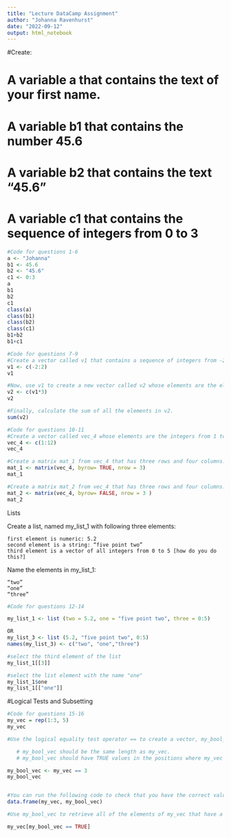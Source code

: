 ```yaml
---
title: "Lecture DataCamp Assignment"
author: "Johanna Ravenhurst"
date: "2022-09-12"
output: html_notebook
---
```


#Create:

#    A variable a that contains the text of your first name.
#    A variable b1 that contains the number 45.6
#    A variable b2 that contains the text “45.6”
#    A variable c1 that contains the sequence of integers from 0 to 3

```r
#Code for questions 1-6
a <- "Johanna"
b1 <- 45.6
b2 <- "45.6"
c1 <- 0:3
a
b1
b2
c1
class(a)
class(b1)
class(b2)
class(c1)
b1+b2
b1+c1

```

```r
#Code for questions 7-9
#Create a vector called v1 that contains a sequence of integers from -2 to 2.
v1 <- c(-2:2)
v1

#Now, use v1 to create a new vector called v2 whose elements are the elements of v1 multiplied by 3. 
v2 <- c(v1*3)
v2

#Finally, calculate the sum of all the elements in v2.
sum(v2)


```

```r
#Code for questions 10-11
#Create a vector called vec_4 whose elements are the integers from 1 to 12
vec_4 <- c(1:12)
vec_4

#Create a matrix mat_1 from vec_4 that has three rows and four columns. The values in mat_1 should be sequentially increasing by row.
mat_1 <- matrix(vec_4, byrow= TRUE, nrow = 3)
mat_1

#Create a matrix mat_2 from vec_4 that has three rows and four columns. The values in mat_2 should be sequentially increasing by column
mat_2 <- matrix(vec_4, byrow= FALSE, nrow = 3 )
mat_2

```
Lists

Create a list, named my_list_1 with following three elements:

    first element is numeric: 5.2
    second element is a string: “five point two”
    third element is a vector of all integers from 0 to 5 [how do you do this?]

Name the elements in my_list_1:

    “two”
    “one”
    “three”

```r
#Code for questions 12-14

my_list_1 <- list (two = 5.2, one = "five point two", three = 0:5)

OR
my_list_3 <- list (5.2, "five point two", 0:5)
names(my_list_3) <- c("two", "one","three")

#select the third element of the list
my_list_1[[3]]

#select the list element with the name "one"
my_list_1$one
my_list_1[["one"]]


```
#Logical Tests and Subsetting

```r
#Code for questions 15-16
my_vec = rep(1:3, 5)
my_vec

#Use the logical equality test operator == to create a vector, my_bool_vec, of Boolean values from my_vec.

   # my_bool_vec should be the same length as my_vec.
   # my_bool_vec should have TRUE values in the positions where my_vec has values of 3.

my_bool_vec <- my_vec == 3
my_bool_vec


#You can run the following code to check that you have the correct values in my_bool_vec:
data.frame(my_vec, my_bool_vec)

#Use my_bool_vec to retrieve all of the elements of my_vec that have a value of 3.

my_vec[my_bool_vec == TRUE]

```

